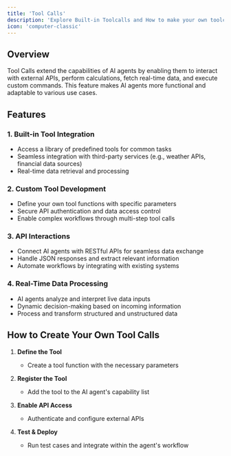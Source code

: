 ```yaml
---
title: 'Tool Calls'
description: 'Explore Built-in Toolcalls and How to make your own toolcalls'
icon: 'computer-classic'
---
```


## Overview

Tool Calls extend the capabilities of AI agents by enabling them to interact with external APIs, perform calculations, fetch real-time data, and execute custom commands. This feature makes AI agents more functional and adaptable to various use cases.

## Features

### 1. Built-in Tool Integration
- Access a library of predefined tools for common tasks
- Seamless integration with third-party services (e.g., weather APIs, financial data sources)
- Real-time data retrieval and processing

### 2. Custom Tool Development
- Define your own tool functions with specific parameters
- Secure API authentication and data access control
- Enable complex workflows through multi-step tool calls

### 3. API Interactions
- Connect AI agents with RESTful APIs for seamless data exchange
- Handle JSON responses and extract relevant information
- Automate workflows by integrating with existing systems

### 4. Real-Time Data Processing
- AI agents analyze and interpret live data inputs
- Dynamic decision-making based on incoming information
- Process and transform structured and unstructured data

## How to Create Your Own Tool Calls

1. **Define the Tool**
   - Create a tool function with the necessary parameters

2. **Register the Tool**
   - Add the tool to the AI agent's capability list

3. **Enable API Access**
   - Authenticate and configure external APIs

4. **Test & Deploy**
   - Run test cases and integrate within the agent's workflow

